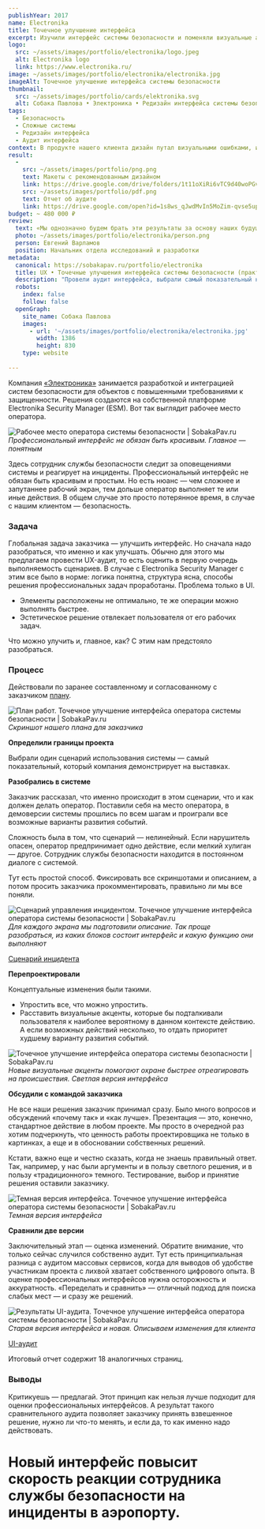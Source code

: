 ```yaml
---
publishYear: 2017
name: Electronika
title: Точечное улучшение интерфейса
excerpt: Изучили интерфейс системы безопасности и поменяли визуальные акценты, чтобы помочь охране быстрее реагировать на события.
logo:
  src: ~/assets/images/portfolio/electronika/logo.jpeg
  alt: Electronika logo
  link: https://www.electronika.ru/
image: ~/assets/images/portfolio/electronika/electronika.jpg
imageAlt: Точечное улучшение интерфейса системы безопасности
thumbnail:
  src: ~/assets/images/portfolio/cards/elektronika.svg
  alt: Собака Павлова • Электроника • Редизайн интерфейса системы безопасности
tags:
  - Безопасность
  - Сложные системы
  - Редизайн интерфейса
  - Аудит интерфейса
context: В продукте нашего клиента дизайн путал визуальными ошибками, из-за которых охрана могла неправильно реагировать не происшествия.
result:
  -
    src: ~/assets/images/portfolio/png.png
    text: Макеты с рекомендованным дизайном
    link: https://drive.google.com/drive/folders/1t11oXiRi6vTC9d40woPGvxTMy1jkEKb3?usp=sharing
    src: ~/assets/images/portfolio/pdf.png
    text: Отчет об аудите
    link: https://drive.google.com/open?id=1s8ws_qJwdMvIn5MoZim-qvse5upXXyct
budget: ~ 480 000 ₽
review: 
  text: «Мы однозначно будем брать эти результаты за основу наших будущих изменений и для разработки брендбука с требованиями к интерфейсу».
  photo: ~/assets/images/portfolio/electronika/person.png
  person: Евгений Варламов
  position: Начальник отдела исследований и разработки
metadata:
  canonical: https://sobakapav.ru/portfolio/electronika
  title: UX • Точечные улучшения интерфейса системы безопасности (практический кейс)
  description: "Провели аудит интерфейса, выбрали самый показательный нелинейный сценарий и сделали UI-редизайн."
  robots:
    index: false
    follow: false
  openGraph:
    site_name: Собака Павлова
    images:
      - url: '~/assets/images/portfolio/electronika/electronika.jpg'
        width: 1386
        height: 830
    type: website
  
---
```


Компания [«Электроника»](https://www.electronika.ru/) занимается разработкой и интеграцией систем безопасности для объектов с повышенными требованиями к защищенности. Решения создаются на собственной платформе Electronika Security Manager (ESM). Вот так выглядит рабочее место оператора.

![Рабочее место оператора системы безопасности | SobakaPav.ru](~/assets/images/portfolio/electronika/1.jpg)
_Профессиональный интерфейс не обязан быть красивым. Главное — понятным_

Здесь сотрудник службы безопасности следит за оповещениями системы и реагирует на инциденты. Профессиональный интерфейс не обязан быть красивым и простым. Но есть нюанс — чем сложнее и запутаннее рабочий экран, тем дольше оператор выполняет те или иные действия. В общем случае это просто потерянное время, в случае с нашим клиентом — безопасность.

### Задача

Глобальная задача заказчика — улучшить интерфейс. Но сначала надо разобраться, что именно и как улучшать. Обычно для этого мы предлагаем провести UX-аудит, то есть оценить в первую очередь выполняемость сценариев. В случае с Electronika Security Manager с этим все было в норме: логика понятна, структура ясна, способы решения профессиональных задач проработаны. Проблема только в UI.

- Элементы расположены не оптимально, те же операции можно выполнять быстрее.
- Эстетическое решение отвлекает пользователя от его рабочих задач.

Что можно улучить и, главное, как? С этим нам предстояло разобраться.

### Процесс

Действовали по заранее составленному и согласованному с заказчиком [плану](https://drive.google.com/open?id=1JX6kYt9fE5ohanXLyrLyjT6KTq0Xz39y).

![План работ. Точечное улучшение интерфейса оператора системы безопасности | SobakaPav.ru](~/assets/images/portfolio/electronika/2.jpg)
_Скриншот нашего плана для заказчика_

**Определили границы проекта**

Выбрали один сценарий использования системы — самый показательный, который компания демонстрирует на выставках.

**Разобрались в системе**

Заказчик рассказал, что именно происходит в этом сценарии, что и как должен делать оператор. Поставили себя на место оператора, в демоверсии системы прошлись по всем шагам и проиграли все возможные варианты развития событий.

Сложность была в том, что сценарий — нелинейный. Если нарушитель опасен, оператор предпринимает одно действие, если мелкий хулиган — другое. Сотрудник службы безопасности находится в постоянном диалоге с системой.

Тут есть простой способ. Фиксировать все скриншотами и описанием, а потом просить заказчика прокомментировать, правильно ли мы все поняли.

![Сценарий управления инцидентом. Точечное улучшение интерфейса оператора системы безопасности | SobakaPav.ru](~/assets/images/portfolio/electronika/3.jpg)
_Для каждого экрана мы подготовили описание. Так проще разобраться, из каких блоков состоит интерфейс и какую функцию они выполняют_

[Сценарий инцидента](https://drive.google.com/open?id=15NxR_IPGwJAUJ-089ydy2UHTfW7Dwzk9)

**Перепроектировали**

Концептуальные изменения были такими.

- Упростить все, что можно упростить.
- Расставить визуальные акценты, которые бы подталкивали пользователя к наиболее вероятному в данном контексте действию. А если возможных действий несколько, то отдать приоритет худшему варианту развития событий.

![Точечное улучшение интерфейса оператора системы безопасности | SobakaPav.ru](~/assets/images/portfolio/electronika/4.jpg)
_Новые визуальные акценты помогают охране быстрее отреагировать на происшествия. Светлая версия интерфейса_

**Обсудили c командой заказчика**

Не все наши решения заказчик принимал сразу. Было много вопросов и обсуждений «почему так» и «как лучше». Презентация — это, конечно, стандартное действие в любом проекте. Мы просто в очередной раз хотим подчеркнуть, что ценность работы проектировщика не только в картинках, а еще и в обосновании собственных решений.

Кстати, важно еще и честно сказать, когда не знаешь правильный ответ. Так, например, у нас были аргументы и в пользу светлого решения, и в пользу «традиционного» темного. Тестирование, выбор и принятие решения оставили заказчику.

![Темная версия интерфейса. Точечное улучшение интерфейса оператора системы безопасности | SobakaPav.ru](~/assets/images/portfolio/electronika/5.jpg)
_Темная версия интерфейса_

**Сравнили две версии**

Заключительный этап — оценка изменений. Обратите внимание, что только сейчас случился собственно аудит. Тут есть принципиальная разница с аудитом массовых сервисов, когда для выводов об удобстве участникам проекта с лихвой хватает собственного цифрового опыта. В оценке профессиональных интерфейсов нужна осторожность и аккуратность. «Переделать и сравнить» — отличный подход для поиска слабых мест — и сразу же решений.

![Результаты UI-аудита. Точечное улучшение интерфейса оператора системы безопасности | SobakaPav.ru](~/assets/images/portfolio/electronika/6.jpg)
_Старая версия интерфейса и новая. Описываем изменения для клиента_

[UI-аудит](https://drive.google.com/open?id=1s8ws_qJwdMvIn5MoZim-qvse5upXXyct)

Итоговый отчет содержит 18 аналогичных страниц.

### Выводы

Критикуешь — предлагай. Этот принцип как нельзя лучше подходит для оценки профессиональных интерфейсов. А результат такого сравнительного аудита позволяет заказчику принять взвешенное решение, нужно ли что-то менять, и если да, то как именно надо действовать.

# Новый интерфейс повысит скорость реакции сотрудника службы безопасности на инциденты в аэропорту.

